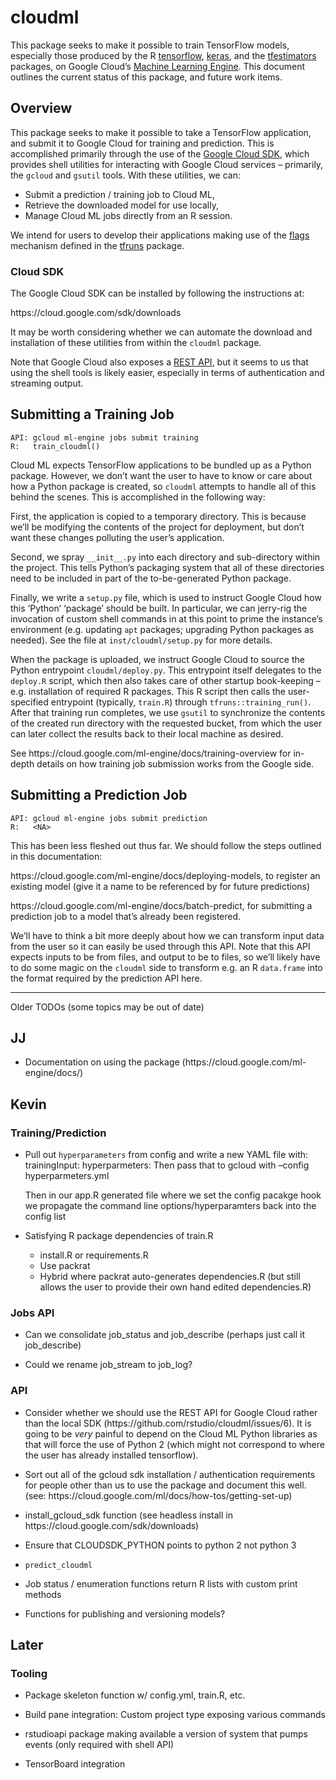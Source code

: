 # cloudml

This package seeks to make it possible to train TensorFlow models, especially those produced by the R [tensorflow](https://tensorflow.rstudio.com/), [keras](https://keras.rstudio.com/), and the [tfestimators](https://github.com/rstudio/tfestimators) packages, on Google Cloud's [Machine Learning Engine](https://cloud.google.com/ml-engine/). This document outlines the current status of this package, and future work items.

## Overview

This package seeks to make it possible to take a TensorFlow application, and submit it to Google Cloud for training and prediction. This is accomplished primarily through the use of the [Google Cloud SDK](https://cloud.google.com/sdk/downloads), which provides shell utilities for interacting with Google Cloud services -- primarily, the `gcloud` and `gsutil` tools. With these utilities, we can:

- Submit a prediction / training job to Cloud ML,
- Retrieve the downloaded model for use locally,
- Manage Cloud ML jobs directly from an R session.

We intend for users to develop their applications making use of the [flags](https://github.com/rstudio/tfruns#using-flags) mechanism defined in the [tfruns](https://github.com/rstudio/tfruns) package.

### Cloud SDK

The Google Cloud SDK can be installed by following the instructions at:

https://cloud.google.com/sdk/downloads

It may be worth considering whether we can automate the download and installation of these utilities from within the `cloudml` package.

Note that Google Cloud also exposes a [REST API](https://cloud.google.com/ml-engine/reference/rest/), but it seems to us that using the shell tools is likely easier, especially in terms of authentication and streaming output.

## Submitting a Training Job

    API: gcloud ml-engine jobs submit training
    R:   train_cloudml()

Cloud ML expects TensorFlow applications to be bundled up as a Python package. However, we don't want the user to have to know or care about how a Python package is created, so `cloudml` attempts to handle all of this behind the scenes. This is accomplished in the following way:

First, the application is copied to a temporary directory. This is because we'll be modifying the contents of the project for deployment, but don't want these changes polluting the user's application.

Second, we spray `__init__.py` into each directory and sub-directory within the project. This tells Python's packaging system that all of these directories need to be included in part of the to-be-generated Python package.

Finally, we write a `setup.py` file, which is used to instruct Google Cloud how this 'Python' 'package' should be built. In particular, we can jerry-rig the invocation of custom shell commands in at this point to prime the instance's environment (e.g. updating `apt` packages; upgrading Python packages as needed). See the file at `inst/cloudml/setup.py` for more details.

When the package is uploaded, we instruct Google Cloud to source the Python entrypoint `cloudml/deploy.py`. This entrypoint itself delegates to the `deploy.R` script, which then also takes care of other startup book-keeping -- e.g. installation of required R packages. This R script then calls the user-specified entrypoint (typically, `train.R`) through `tfruns::training_run()`. After that training run completes, we use `gsutil` to synchronize the contents of the created run directory with the requested bucket, from which the user can later collect the results back to their local machine as desired.

See https://cloud.google.com/ml-engine/docs/training-overview for in-depth details on how training job submission works from the Google side.

## Submitting a Prediction Job

    API: gcloud ml-engine jobs submit prediction
    R:   <NA>
    
This has been less fleshed out thus far. We should follow the steps outlined in this documentation:

https://cloud.google.com/ml-engine/docs/deploying-models, to register an existing model (give it a name to be referenced by for future predictions)

https://cloud.google.com/ml-engine/docs/batch-predict, for submitting a prediction job to a model that's already been registered.

We'll have to think a bit more deeply about how we can transform input data from the user so it can easily be used through this API. Note that this API expects inputs to be from files, and output to be to files, so we'll likely have to do some magic on the `cloudml` side to transform e.g. an R `data.frame` into the format required by the prediction API here.

---

Older TODOs (some topics may be out of date)

## JJ
 
- Documentation on using the package
  (https://cloud.google.com/ml-engine/docs/)

## Kevin

### Training/Prediction

- Pull out `hyperparameters` from config and write a new YAML file with:
    trainingInput:
       hyperparmeters:
  Then pass that to gcloud with --config hyperparmeters.yml
  
  Then in our app.R generated file where we set the config pacakge hook we 
  propagate the command line options/hyperparamters back into the config list

- Satisfying R package dependencies of train.R 
   - install.R or requirements.R
   - Use packrat
   - Hybrid where packrat auto-generates dependencies.R (but still allows
     the user to provide their own hand edited dependencies.R)

### Jobs API

- Can we consolidate job_status and job_describe (perhaps just call it job_describe)

- Could we rename job_stream to job_log?


### API 

- Consider whether we should use the REST API for Google Cloud rather
  than the local SDK (https://github.com/rstudio/cloudml/issues/6). 
  It is going to be *very* painful to depend on the Cloud ML Python
  libraries as that will force the use of Python 2 (which might not
  correspond to where the user has already installed tensorflow).

- Sort out all of the gcloud sdk installation / authentication requirements
  for people other than us to use the package and document this well.
  (see: https://cloud.google.com/ml/docs/how-tos/getting-set-up)

- install_gcloud_sdk function (see headless install in 
  https://cloud.google.com/sdk/downloads)
  
- Ensure that CLOUDSDK_PYTHON points to python 2 not python 3

- `predict_cloudml`

- Job status / enumeration functions return R lists with custom print methods

- Functions for publishing and versioning models?


## Later

### Tooling

- Package skeleton function w/ config.yml, train.R, etc.

- Build pane integration: Custom project type exposing various commands

- rstudioapi package making available a version of system that pumps events
  (only required with shell API)
  
- TensorBoard integration


